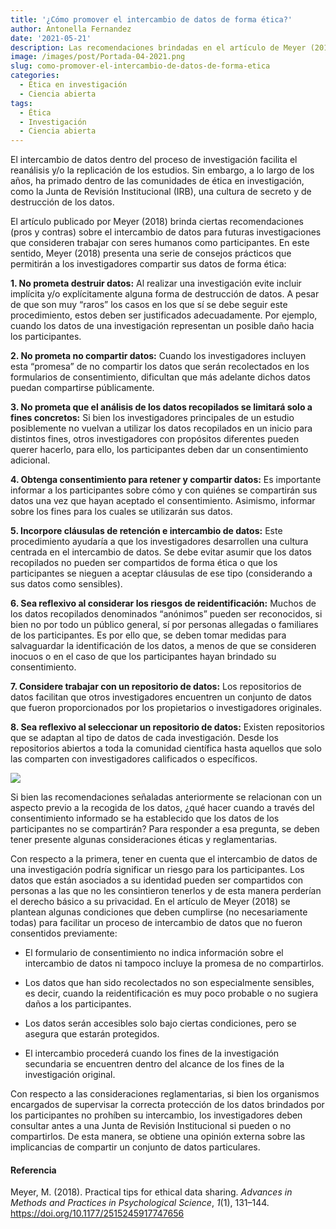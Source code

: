 ```yaml
---
title: '¿Cómo promover el intercambio de datos de forma ética?'
author: Antonella Fernandez
date: '2021-05-21'
description: Las recomendaciones brindadas en el artículo de Meyer (2018) permiten orientarnos hacia una cultura de intercambio de datos y así superar a la actual, en la que el secreto y la destrucción de estos, no permite el avance de una ciencia rigurosa y reproducible.
image: /images/post/Portada-04-2021.png
slug: como-promover-el-intercambio-de-datos-de-forma-etica
categories:
  - Ética en investigación
  - Ciencia abierta
tags:
  - Ética
  - Investigación
  - Ciencia abierta
---
```


El intercambio de datos dentro del proceso de investigación facilita el reanálisis y/o la replicación de los estudios. Sin embargo, a lo largo de los años, ha primado dentro de las comunidades de ética en investigación, como la Junta de Revisión Institucional (IRB), una cultura de secreto y de destrucción de los datos.

El artículo publicado por Meyer (2018) brinda ciertas recomendaciones (pros y contras) sobre el intercambio de datos para futuras investigaciones que consideren trabajar con seres humanos como participantes. En este sentido, Meyer (2018) presenta una serie de consejos prácticos que permitirán a los investigadores compartir sus datos de forma ética:

**1. No prometa destruir datos:** Al realizar una investigación evite incluir implícita y/o explícitamente alguna forma de destrucción de datos. A pesar de que son muy “raros” los casos en los que sí se debe seguir este procedimiento, estos deben ser justificados adecuadamente. Por ejemplo, cuando los datos de una investigación representan un posible daño hacia los participantes.

**2. No prometa no compartir datos:** Cuando los investigadores incluyen esta “promesa” de no compartir los datos que serán recolectados en los formularios de consentimiento, dificultan que más adelante dichos datos puedan compartirse públicamente.

**3. No prometa que el análisis de los datos recopilados se limitará solo a fines concretos:** Si bien los investigadores principales de un estudio posiblemente no vuelvan a utilizar los datos recopilados en un inicio para distintos fines, otros investigadores con propósitos diferentes pueden querer hacerlo, para ello, los participantes deben dar un consentimiento adicional.

**4. Obtenga consentimiento para retener y compartir datos:** Es importante informar a los participantes sobre cómo y con quiénes se compartirán sus datos una vez que hayan aceptado el consentimiento. Asimismo, informar sobre los fines para los cuales se utilizarán sus datos. 

**5. Incorpore cláusulas de retención e intercambio de datos:** Este procedimiento ayudaría a que los investigadores desarrollen una cultura centrada en el intercambio de datos. Se debe evitar asumir que los datos recopilados no pueden ser compartidos de forma ética o que los participantes se nieguen a aceptar cláusulas de ese tipo (considerando a sus datos como sensibles).

**6. Sea reflexivo al considerar los riesgos de reidentificación:** Muchos de los datos recopilados denominados “anónimos” pueden ser reconocidos, si bien no por todo un público general, sí por personas allegadas o familiares de los participantes. Es por ello que, se deben tomar medidas para salvaguardar la identificación de los datos, a menos de que se consideren inocuos o en el caso de que los participantes hayan brindado su consentimiento.

**7. Considere trabajar con un repositorio de datos:** Los repositorios de datos facilitan que otros investigadores encuentren un conjunto de datos que fueron proporcionados por los propietarios o investigadores originales.

**8. Sea reflexivo al seleccionar un repositorio de datos:** Existen repositorios que se adaptan al tipo de datos de cada investigación. Desde los repositorios abiertos a toda la comunidad científica hasta aquellos que solo las comparten con investigadores calificados o específicos.

![](images/Contenido-04-2021.png)

Si bien las recomendaciones señaladas anteriormente se relacionan con un aspecto previo a la recogida de los datos, ¿qué hacer cuando a través del consentimiento informado se ha establecido que los datos de los participantes no se compartirán? Para responder a esa pregunta, se deben tener presente algunas consideraciones éticas y reglamentarias.

Con respecto a la primera, tener en cuenta que el intercambio de datos de una investigación podría significar un riesgo para los participantes. Los datos que están asociados a su identidad pueden ser compartidos con personas a las que no les consintieron tenerlos y de esta manera perderían el derecho básico a su privacidad. En el artículo de Meyer (2018) se plantean algunas condiciones que deben cumplirse (no necesariamente todas) para facilitar un proceso de intercambio de datos que no fueron consentidos previamente:

- El formulario de consentimiento no indica información sobre el intercambio de datos ni tampoco incluye la promesa de no compartirlos.

- Los datos que han sido recolectados no son especialmente sensibles, es decir, cuando la reidentificación es muy poco probable o no sugiera daños a los participantes.

- Los datos serán accesibles solo bajo ciertas condiciones, pero se asegura que estarán protegidos.

- El intercambio procederá cuando los fines de la investigación secundaria se encuentren dentro del alcance de los fines de la investigación original.

Con respecto a las consideraciones reglamentarias, si bien los organismos encargados de supervisar la correcta protección de los datos brindados por los participantes no prohíben su intercambio, los investigadores deben consultar antes a una Junta de Revisión Institucional si pueden o no compartirlos. De esta manera, se obtiene una opinión externa sobre las implicancias de compartir un conjunto de datos particulares.



#### Referencia

Meyer, M. (2018). Practical tips for ethical data sharing. *Advances in Methods and Practices in Psychological Science*, *1*(1), 131–144. [https://doi.org/10.1177/2515245917747656](https://doi.org/10.1177/2515245917747656){target="_blank"}

